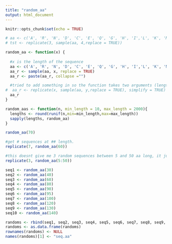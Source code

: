 ```yaml
---
title: "random_aa"
output: html_document
---
```


```r
knitr::opts_chunk$set(echo = TRUE)
```

```r
# aa <- c('A', 'R', 'N', 'D', 'C', 'E', 'Q', 'G', 'H', 'I','L', 'K', 'M', 'F', 'P', 'S', 'T',             'W', 'Y','V')
# tst <- replicate(3, sample(aa, 4,replace = TRUE))
```

```r
random_aa <- function(x) {
  
  #x is the length of the sequence
  aa <- c('A', 'R', 'N', 'D', 'C', 'E', 'Q', 'G', 'H', 'I','L', 'K', 'M', 'F', 'P', 'S', 'T',             'W', 'Y','V')
  aa_r <- sample(aa, x, replace = TRUE)
  aa_r <- paste(aa_r, collapse ="") 

  #tried to add something in so the function takes two arguments (length of sequence and number of sequences. how to do the latter?) #I do not understand the output of the below commented out code or how to make it into separate sequences - is it possible?
#  aa_r <- replicate(x, sample(aa, y,replace = TRUE), simplify = TRUE)
  aa_r
}

random_aas <- function(n, min_length = 10, max_length = 2000){
  lengths <- round(runif(n,min=min_length,max=max_length))
  sapply(lengths, random_aa)
}

```

```r

random_aa(70)

#get # sequences at ## length.
replicate(7, random_aa(60))

#this doesnt give me 3 random sequences between 5 and 50 aa long, it just gives me 3 sequences 5 aa long.
replicate(3, random_aa(5:50))
```

```r
seq1 <- random_aa(30)
seq2 <- random_aa(40)
seq3 <- random_aa(60)
seq4 <- random_aa(80)
seq5 <- random_aa(90)
seq6 <- random_aa(95)
seq7 <- random_aa(100)
seq8 <- random_aa(120)
seq9 <- random_aa(130)
seq10 <- random_aa(140)

randoms <- rbind(seq1, seq2, seq3, seq4, seq5, seq6, seq7, seq8, seq9, seq10)
randoms <- as.data.frame(randoms)
rownames(randoms) <- NULL
names(randoms)[1] <- "seq.aa"


```


